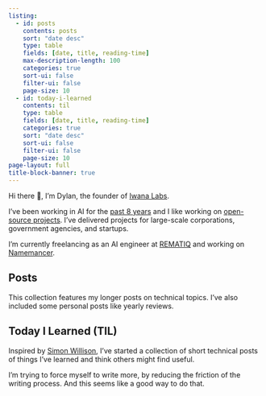 ```yaml
---
listing:
  - id: posts
    contents: posts
    sort: "date desc"
    type: table
    fields: [date, title, reading-time]
    max-description-length: 100
    categories: true
    sort-ui: false
    filter-ui: false
    page-size: 10
  - id: today-i-learned
    contents: til
    type: table
    fields: [date, title, reading-time]
    categories: true
    sort: "date desc"
    sort-ui: false
    filter-ui: false
    page-size: 10
page-layout: full
title-block-banner: true
---
```


Hi there 👋, I'm Dylan, the founder of [Iwana Labs](https://iwanalabs.com).

I've been working in AI for the [past 8 years](https://linkedin.com/in/dylanjcastillo) and I like working on [open-source projects](https://github.com/dylanjcastillo). I've delivered projects for large-scale corporations, government agencies, and startups.

I'm currently freelancing as an AI engineer at [REMATIQ](https://rematiq.com) and working on [Namemancer](https://namemancer.com).

## Posts

This collection features my longer posts on technical topics. I've also included some personal posts like yearly reviews.

:::{#posts}
:::

## Today I Learned (TIL)

Inspired by [Simon Willison](https://til.simonwillison.net/), I've started a collection of short technical posts of things I've learned and think others might find useful.

I'm trying to force myself to write more, by reducing the friction of the writing process. And this seems like a good way to do that.

:::{#today-i-learned}
:::
